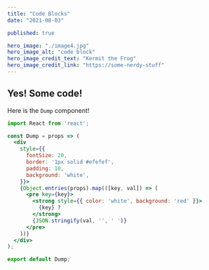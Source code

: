 ```yaml
---
title: "Code Blocks"
date: "2021-08-03"

published: true

hero_image: "./image4.jpg"
hero_image_alt: "code block"
hero_image_credit_text: "Kermit the Frog"
hero_image_credit_link: "https://some-nerdy-stuff"
---
```



## Yes! Some code!

Here is the `Dump` component!

```jsx
import React from 'react';

const Dump = props => (
  <div
    style={{
      fontSize: 20,
      border: '1px solid #efefef',
      padding: 10,
      background: 'white',
    }}>
    {Object.entries(props).map(([key, val]) => (
      <pre key={key}>
        <strong style={{ color: 'white', background: 'red' }}>
          {key} ?
        </strong>
        {JSON.stringify(val, '', ' ')}
      </pre>
    ))}
  </div>
);

export default Dump;
```